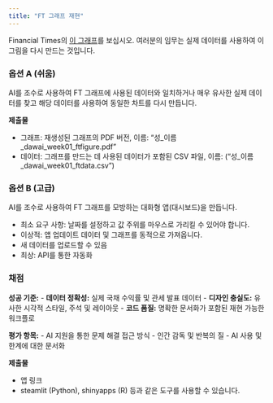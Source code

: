 ```yaml
---
title: "FT 그래프 재현"
---
```


Financial Times의 [이 그래프](/week01/assets/ft-liberation-day-usd-yield-2025-04-11.jpg)를 보십시오. 여러분의 임무는 실제 데이터를 사용하여 이 그림을 다시 만드는 것입니다.

### 옵션 A (쉬움)

AI를 조수로 사용하여 FT 그래프에 사용된 데이터와 일치하거나 매우 유사한 실제 데이터를 찾고 해당 데이터를 사용하여 동일한 차트를 다시 만듭니다.

**제출물**

* 그래프: 재생성된 그래프의 PDF 버전, 이름: "성_이름_dawai_week01_ftfigure.pdf"
* 데이터: 그래프를 만드는 데 사용된 데이터가 포함된 CSV 파일, 이름: ("성_이름_dawai_week01_ftdata.csv")

### 옵션 B (고급)

AI를 조수로 사용하여 FT 그래프를 모방하는 대화형 앱(대시보드)을 만듭니다.

* 최소 요구 사항: 날짜를 설정하고 값 주위를 마우스로 가리킬 수 있어야 합니다.
* 이상적: 앱 업데이트 데이터 및 그래프를 동적으로 가져옵니다.
 * 새 데이터를 업로드할 수 있음
 * 최상: API를 통한 자동화

### 채점

**성공 기준:**
- **데이터 정확성:** 실제 국채 수익률 및 관세 발표 데이터
- **디자인 충실도:** 유사한 시각적 스타일, 주석 및 레이아웃
- **코드 품질:** 명확한 문서화가 포함된 재현 가능한 워크플로

 **평가 항목:**
- AI 지원을 통한 문제 해결 접근 방식
- 인간 감독 및 반복의 질
- AI 사용 및 한계에 대한 문서화

**제출물**

* 앱 링크
* steamlit (Python), shinyapps (R) 등과 같은 도구를 사용할 수 있습니다.